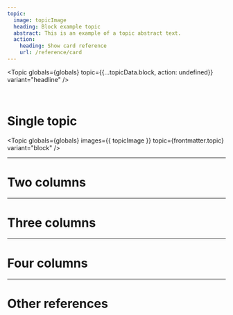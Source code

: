 ```yaml
---
topic:
  image: topicImage
  heading: Block example topic
  abstract: This is an example of a topic abstract text.
  action:
    heading: Show card reference
    url: /reference/card
---
```


<Topic
  globals={globals}
  topic={{...topicData.block, action: undefined}}
  variant="headline"
/>

<br />

# Single topic

<Topic
  globals={globals}
  images={{ topicImage }}
  topic={frontmatter.topic}
  variant="block"
/>

---

# Two columns

<TwoColumnLayout globals={globals}>
  <Topic
    globals={globals}
    images={{ topicImage }}
      topic={frontmatter.topic}
    variant="block"
  />
  <Topic
    globals={globals}
    images={{ topicImage }}
      topic={frontmatter.topic}
    variant="block"
  />
</TwoColumnLayout>

---

# Three columns

<ThreeColumnLayout globals={globals}>
  <Topic
    globals={globals}
    images={{ topicImage }}
      topic={frontmatter.topic}
    variant="block"
  />
  <Topic
    globals={globals}
    images={{ topicImage }}
      topic={frontmatter.topic}
    variant="block"
  />
  <Topic
    globals={globals}
    images={{ topicImage }}
      topic={frontmatter.topic}
    variant="block"
  />
</ThreeColumnLayout>

---

# Four columns

<FourColumnLayout globals={globals}>
  <Topic
    globals={globals}
    images={{ topicImage }}
      topic={frontmatter.topic}
    variant="block"
  />
  <Topic
    globals={globals}
    images={{ topicImage }}
      topic={frontmatter.topic}
    variant="block"
  />
  <Topic
    globals={globals}
    images={{ topicImage }}
      topic={frontmatter.topic}
    variant="block"
  />
  <Topic
    globals={globals}
    images={{ topicImage }}
      topic={frontmatter.topic}
    variant="block"
  />
</FourColumnLayout>

---

# Other references

<TopicList 
  globals={globals}
  variant="three-column"
  topicVariant="card"
  topics={Object.values(topicData)}
/>
